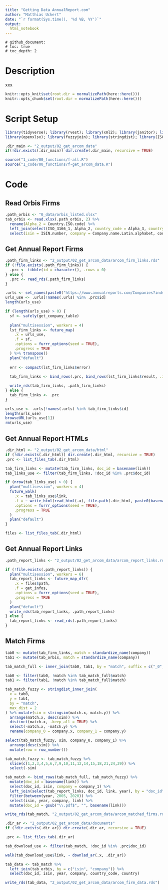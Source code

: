 ```yaml
---
title: "Getting Data AnnualReport.com"
author: "Matthias Uckert"
date: "`r format(Sys.time(), '%d %B, %Y')`"
output: 
  html_notebook
---
```


    # github_document:
    # toc: true
    # toc_depth: 2

# Description

xxx

```r
knitr::opts_knit$set(root.dir = normalizePath(here::here())) 
knitr::opts_chunk$set(root.dir = normalizePath(here::here())) 
```

# Script Setup

```r
library(tidyverse); library(rvest); library(xml2); library(janitor); library(furrr)
library(openxlsx); library(fuzzyjoin); library(stringdist); library(ISOcodes)

.dir_main <- "2_output/02_get_arcom_data"
if(!dir.exists(.dir_main)) dir.create(.dir_main, recursive = TRUE)

source("1_code/00_functions/f-all.R")
source("1_code/00_functions/f-get_arcom_data.R")
```


# Code
## Read Orbis Firms
```r
.path_orbis <- "0_data/orbis_listed.xlsx"
tab_orbis <- read.xlsx(.path_orbis, 2) %>%
  rename(Alpha_2 = Country.ISO.code) %>%
  left_join(select(ISO_3166_1, Alpha_2, country_code = Alpha_3, country = Name), by = "Alpha_2") %>%
  select(isin = ISIN.number, company = Company.name.Latin.alphabet, country_code, country)

```



## Get Annual Report Firms
```r
.path_firm_links <- "2_output/02_get_arcom_data/arcom_firm_links.rds"
if (!file.exists(.path_firm_links)) {
  .prc <- tibble(id = character(), .rows = 0)
} else {
  .prc <- read_rds(.path_firm_links)
}

.urls <- set_names(paste0("https://www.annualreports.com/Companies?ind=i", 1:250), 1:250)
urls_use <- .urls[!names(.urls) %in% .prc$id]
length(urls_use)

if (length(urls_use) > 0) {
  sf <- safely(get_company_table)
  
  plan("multisession", workers = 4)
  lst_firm_links <- future_map(
    .x = urls_use,
    .f = sf,
    .options = furrr_options(seed = TRUE),
    .progress = TRUE
  ) %>% transpose()
  plan("default")
  
  err <- compact(lst_firm_links$error)
  
  tab_firm_links <- bind_rows(.prc, bind_rows(lst_firm_links$result, .id = "id"))

  write_rds(tab_firm_links, .path_firm_links)
} else {
  tab_firm_links <- .prc
}
```


```r
urls_use <- .urls[!names(.urls) %in% tab_firm_links$id]
length(urls_use)
browseURL(urls_use[1])
rm(urls_use)
```


## Get Annual Report HTMLs
```r
.dir_html <- "2_output/02_get_arcom_data/html"
if (!dir.exists(.dir_html)) dir.create(.dir_html, recursive = TRUE)
.prc <- list_files_tab(.dir_html)

tab_firm_links <- mutate(tab_firm_links, doc_id = basename(link))
tab_links_use <- filter(tab_firm_links, !doc_id %in% .prc$doc_id)

if (nrow(tab_links_use) > 0) {
  plan("multisession", workers = 4)
  future_walk(
    .x = tab_links_use$link,
    .f = ~ write_html(read_html(.x), file.path(.dir_html, paste0(basename(.x), ".html"))),
    .options = furrr_options(seed = TRUE),
    .progress = TRUE
  )
  plan("default")
}

```

```r
files <- list_files_tab(.dir_html)
```

## Get Annual Report Links
```r
.path_report_links <- "2_output/02_get_arcom_data/arcom_report_links.rds"

if (!file.exists(.path_report_links)) {
  plan("multisession", workers = 6)
  tab_report_links <- future_map_dfr(
    .x = files$path,
    .f = get_infos,
    .options = furrr_options(seed = TRUE),
    .progress = TRUE
  )
  plan("default")
  write_rds(tab_report_links, .path_report_links)
} else {
  tab_report_links <- read_rds(.path_report_links)
}


```


## Match Firms
```r
tab0 <- mutate(tab_firm_links, match = standardize_name(company))
tab1 <- mutate(tab_orbis, match = standardize_name(company))

tab_match_full <- inner_join(tab0, tab1, by = "match", suffix = c("_0", "_1"))

tab0 <- filter(tab0, !match %in% tab_match_full$match)
tab1 <- filter(tab1, !match %in% tab_match_full$match)

tab_match_fuzzy <- stringdist_inner_join(
  x = tab0,
  y = tab1,
  by = "match",
  max_dist = 2
) %>% mutate(sim = stringsim(match.x, match.y)) %>%
  arrange(match.x, desc(sim)) %>%
  distinct(match.x, .keep_all = TRUE) %>%
  select(-match.x, -match.y) %>%
  rename(company_0 = company.x, company_1 = company.y)

select(tab_match_fuzzy, sim, company_0, company_1) %>%
  arrange(desc(sim)) %>%
  mutate(row = row_number())
```


```r
tab_match_fuzzy <- tab_match_fuzzy %>%
  slice(c(1,2,3,4,5,6,7,9,10,11,12,14,15,18,21,24,29)) %>%
  select(-sim)
```


```r
tab_match <- bind_rows(tab_match_full, tab_match_fuzzy) %>%
  mutate(doc_id = basename(link)) %>%
  select(doc_id, isin, company = company_1) %>%
  left_join(select(tab_report_links, doc_id, link, year), by = "doc_id") %>%
  filter(between(year, 2005, 2020)) %>%
  select(isin, year, company, link) %>%
  mutate(doc_id = gsub("\\.pdf$", "", basename(link)))

write_rds(tab_match, "2_output/02_get_arcom_data/arcom_matched_firms.rds")
```


```r
.dir_ar <- "2_output/02_get_arcom_data/documents"
if (!dir.exists(.dir_ar)) dir.create(.dir_ar, recursive = TRUE)

.prc <- list_files_tab(.dir_ar)

tab_download_use <- filter(tab_match, !doc_id %in% .prc$doc_id)

walk(tab_download_use$link, ~ downlad_ar(.x, .dir_ar))
```



```r
tab_data <- tab_match %>%
  left_join(tab_orbis, by = c("isin", "company")) %>%
  select(doc_id, isin, year, company, country_code, country)

write_rds(tab_data, "2_output/02_get_arcom_data/arcom_firm_data.rds")
```

